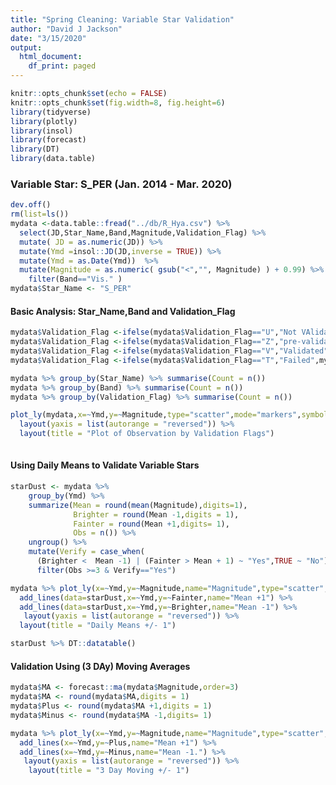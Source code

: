 ---
title: "Spring Cleaning: Variable Star Validation"
author: "David J Jackson"
date: "3/15/2020"
output:
  html_document:
    df_print: paged
---

```{r setup, include=FALSE, echo=FALSE}
knitr::opts_chunk$set(echo = FALSE)
knitr::opts_chunk$set(fig.width=8, fig.height=6)
library(tidyverse)
library(plotly)
library(insol)
library(forecast)
library(DT)
library(data.table)
```

### Variable Star: S_PER (Jan. 2014 - Mar. 2020)



```{r, echo=FALSE}
dev.off()
rm(list=ls())
mydata <-data.table::fread("../db/R_Hya.csv") %>% 
  select(JD,Star_Name,Band,Magnitude,Validation_Flag) %>%
  mutate( JD = as.numeric(JD)) %>%
  mutate(Ymd =insol::JD(JD,inverse = TRUE)) %>%
  mutate(Ymd = as.Date(Ymd))  %>%
  mutate(Magnitude = as.numeric( gsub("<","", Magnitude) ) + 0.99) %>%
    filter(Band=="Vis." )
mydata$Star_Name <- "S_PER"
```

#### Basic Analysis: Star_Name,Band and Validation_Flag

```{r, echo=FALSE}
mydata$Validation_Flag <-ifelse(mydata$Validation_Flag=="U","Not VAlidated",mydata$Validation_Flag)
mydata$Validation_Flag <-ifelse(mydata$Validation_Flag=="Z","pre-validation",mydata$Validation_Flag)
mydata$Validation_Flag <-ifelse(mydata$Validation_Flag=="V","Validated",mydata$Validation_Flag)
mydata$Validation_Flag <-ifelse(mydata$Validation_Flag=="T","Failed",mydata$Validation_Flag)

mydata %>% group_by(Star_Name) %>% summarise(Count = n())
mydata %>% group_by(Band) %>% summarise(Count = n())
mydata %>% group_by(Validation_Flag) %>% summarise(Count = n())
```


```{r, echo=FALSE}
plot_ly(mydata,x=~Ymd,y=~Magnitude,type="scatter",mode="markers",symbol=~Validation_Flag,colors="Set1") %>%
  layout(yaxis = list(autorange = "reversed")) %>%
  layout(title = "Plot of Observation by Validation Flags")
 
```

#### Using Daily Means to Validate Variable Stars

```{r, echo=FALSE}
starDust <- mydata %>%
    group_by(Ymd) %>%
    summarize(Mean = round(mean(Magnitude),digits=1),
              Brighter = round(Mean -1,digits = 1),
              Fainter = round(Mean +1,digits= 1),
              Obs = n()) %>% 
    ungroup() %>% 
    mutate(Verify = case_when(
      (Brighter <  Mean -1) | (Fainter > Mean + 1) ~ "Yes",TRUE ~ "No")) %>%
      filter(Obs >=3 & Verify=="Yes") 

```
```{r, echo=FALSE}
mydata %>% plot_ly(x=~Ymd,y=~Magnitude,name="Magnitude",type="scatter",mode="markers") %>% 
  add_lines(data=starDust,x=~Ymd,y=~Fainter,name="Mean +1") %>% 
  add_lines(data=starDust,x=~Ymd,y=~Brighter,name="Mean -1") %>%
   layout(yaxis = list(autorange = "reversed")) %>%
  layout(title = "Daily Means +/- 1")
```
```{r}
starDust %>% DT::datatable()
```


#### Validation Using (3 DAy) Moving Averages

```{r, echo=FALSE}
mydata$MA <- forecast::ma(mydata$Magnitude,order=3)
mydata$MA <- round(mydata$MA,digits = 1)
mydata$Plus <- round(mydata$MA +1,digits = 1)
mydata$Minus <- round(mydata$MA -1,digits= 1)

mydata %>% plot_ly(x=~Ymd,y=~Magnitude,name="Magnitude",type="scatter",mode="markers") %>% 
  add_lines(x=~Ymd,y=~Plus,name="Mean +1") %>% 
  add_lines(x=~Ymd,y=~Minus,name="Mean -1.") %>%
   layout(yaxis = list(autorange = "reversed")) %>%
    layout(title = "3 Day Moving +/- 1")

```
